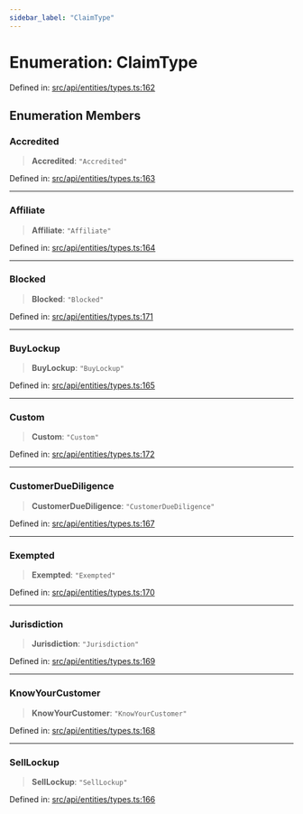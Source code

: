 ```yaml
---
sidebar_label: "ClaimType"
---
```


# Enumeration: ClaimType

Defined in: [src/api/entities/types.ts:162](https://github.com/PolymeshAssociation/polymesh-sdk/blob/bee6a2fe7a8ce5db42a6982e793782182cde2153/src/api/entities/types.ts#L162)

## Enumeration Members

### Accredited

> **Accredited**: `"Accredited"`

Defined in: [src/api/entities/types.ts:163](https://github.com/PolymeshAssociation/polymesh-sdk/blob/bee6a2fe7a8ce5db42a6982e793782182cde2153/src/api/entities/types.ts#L163)

***

### Affiliate

> **Affiliate**: `"Affiliate"`

Defined in: [src/api/entities/types.ts:164](https://github.com/PolymeshAssociation/polymesh-sdk/blob/bee6a2fe7a8ce5db42a6982e793782182cde2153/src/api/entities/types.ts#L164)

***

### Blocked

> **Blocked**: `"Blocked"`

Defined in: [src/api/entities/types.ts:171](https://github.com/PolymeshAssociation/polymesh-sdk/blob/bee6a2fe7a8ce5db42a6982e793782182cde2153/src/api/entities/types.ts#L171)

***

### BuyLockup

> **BuyLockup**: `"BuyLockup"`

Defined in: [src/api/entities/types.ts:165](https://github.com/PolymeshAssociation/polymesh-sdk/blob/bee6a2fe7a8ce5db42a6982e793782182cde2153/src/api/entities/types.ts#L165)

***

### Custom

> **Custom**: `"Custom"`

Defined in: [src/api/entities/types.ts:172](https://github.com/PolymeshAssociation/polymesh-sdk/blob/bee6a2fe7a8ce5db42a6982e793782182cde2153/src/api/entities/types.ts#L172)

***

### CustomerDueDiligence

> **CustomerDueDiligence**: `"CustomerDueDiligence"`

Defined in: [src/api/entities/types.ts:167](https://github.com/PolymeshAssociation/polymesh-sdk/blob/bee6a2fe7a8ce5db42a6982e793782182cde2153/src/api/entities/types.ts#L167)

***

### Exempted

> **Exempted**: `"Exempted"`

Defined in: [src/api/entities/types.ts:170](https://github.com/PolymeshAssociation/polymesh-sdk/blob/bee6a2fe7a8ce5db42a6982e793782182cde2153/src/api/entities/types.ts#L170)

***

### Jurisdiction

> **Jurisdiction**: `"Jurisdiction"`

Defined in: [src/api/entities/types.ts:169](https://github.com/PolymeshAssociation/polymesh-sdk/blob/bee6a2fe7a8ce5db42a6982e793782182cde2153/src/api/entities/types.ts#L169)

***

### KnowYourCustomer

> **KnowYourCustomer**: `"KnowYourCustomer"`

Defined in: [src/api/entities/types.ts:168](https://github.com/PolymeshAssociation/polymesh-sdk/blob/bee6a2fe7a8ce5db42a6982e793782182cde2153/src/api/entities/types.ts#L168)

***

### SellLockup

> **SellLockup**: `"SellLockup"`

Defined in: [src/api/entities/types.ts:166](https://github.com/PolymeshAssociation/polymesh-sdk/blob/bee6a2fe7a8ce5db42a6982e793782182cde2153/src/api/entities/types.ts#L166)
